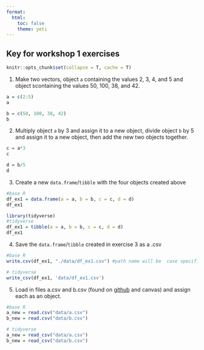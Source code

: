 ```yaml
---
format: 
  html:
    toc: false
    theme: yeti
---
```

## Key for workshop 1 exercises
```r
knitr::opts_chunk$set(collapse = T, cache = T)
```


1. Make two vectors, object `a` containing the values 2, 3, 4, and 5 and object `b`containing the values 50, 100, 38, and 42.
```r
a = c(2:5)
a

b = c(50, 100, 38, 42)
b
```

2. Multiply object `a` by 3 and assign it to a new object, divide object `b` by 5 and assign it to a new object, then add the new two objects together. 
```r
c = a*3
c

d = b/5
d
```


3. Create a new `data.frame`/`tibble` with the four objects created above

```r
#base R
df_ex1 = data.frame(a = a, b = b, c = c, d = d)
df_ex1

library(tidyverse)
#tidyverse
df_ex1 = tibble(a = a, b = b, c = c, d = d)
df_ex1
```


4. Save the `data.frame`/`tibble` created in exercise 3 as a .csv
```r
#base R
write.csv(df_ex1, "./data/df_ex1.csv") #path name will be  case specifice - i.e., depending on the coder's working directory

# tidyverse
write_csv(df_ex1, 'data/df_ex1.csv')
```

5. Load in files a.csv and b.csv (found on [github](https://github.com/BSC6926-B52-Fall2023/workshopScripts/tree/main/data) and canvas) and assign each as an object.
```r
#base R
a_new = read.csv("data/a.csv")
b_new = read.csv("data/b.csv")

# tidyverse
a_new = read_csv("data/a.csv")
b_new = read_csv("data/b.csv")
```



